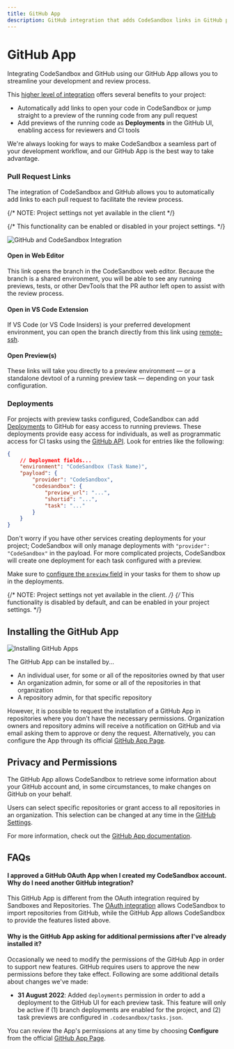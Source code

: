```yaml
---
title: GitHub App
description: GitHub integration that adds CodeSandbox links in GitHub pull request descriptions.
---
```


# GitHub App

Integrating CodeSandbox and GitHub using our GitHub App allows you to streamline your development and review process.

This [higher level of integration](#i-approved-a-github-oauth-app-when-i-created-my-codesandbox-account-why-do-i-need-another-github-integration) offers several benefits to your project:

- Automatically add links to open your code in CodeSandbox or jump straight to a preview of the running code from any pull request
- Add previews of the running code as **Deployments** in the GitHub UI, enabling access for reviewers and CI tools

We're always looking for ways to make CodeSandbox a seamless part of your development workflow, and our GitHub App is the best way to take advantage.

### Pull Request Links

The integration of CodeSandbox and GitHub allows you to automatically add links to each pull request to facilitate the review process.

{/* NOTE: Project settings not yet available in the client */}

{/* This functionality can be enabled or disabled in your project settings. */}

![GitHub and CodeSandbox Integration](../images/GH-App-integration.jpg)

#### Open in Web Editor

This link opens the branch in the CodeSandbox web editor.
Because the branch is a shared environment, you will be able to see any running previews, tests, or other DevTools that the PR author left open to assist with the review process.

#### Open in VS Code Extension

If VS Code (or VS Code Insiders) is your preferred development environment, you can open the branch directly from this link using [remote-ssh](https://code.visualstudio.com/docs/remote/ssh).

#### Open Preview(s)

These links will take you directly to a preview environment — or a standalone devtool of a running preview task — depending on your task configuration.

### Deployments

For projects with preview tasks configured, CodeSandbox can add [Deployments](https://docs.github.com/en/repositories/viewing-activity-and-data-for-your-repository/viewing-deployment-activity-for-your-repository) to GitHub for easy access to running previews.
These deployments provide easy access for individuals, as well as programmatic access for CI tasks using the [GitHub API](https://docs.github.com/en/rest/deployments).
Look for entries like the following:

```json
{
    // Deployment fields...
    "environment": "CodeSandbox (Task Name)",
    "payload": {
        "provider": "CodeSandbox",
        "codesandbox": {
            "preview_url": "...",
            "shortid": "...",
            "task": "..."
        }
    }
}
```

Don't worry if you have other services creating deployments for your project; CodeSandbox will only manage deployments with `"provider": "CodeSandbox"` in the payload.
For more complicated projects, CodeSandbox will create one deployment for each task configured with a preview.

Make sure to [configure the `preview` field](/learn/repositories/tasks#preview-field) in your tasks for them to show up in the deployments.

{/* NOTE: Project settings not yet available in the client. */}
{/* This functionality is disabled by default, and can be enabled in your project settings. */}

## Installing the GitHub App

![Installing GitHub Apps](../images/GH-App-standalone.jpg)

The GitHub App can be installed by...

- An individual user, for some or all of the repositories owned by that user
- An organization admin, for some or all of the repositories in that organization
- A repository admin, for that specific repository

However, it is possible to request the installation of a GitHub App in repositories where you don't have the necessary permissions.
Organization owners and repository admins will receive a notification on GitHub and via email asking them to approve or deny the request.
Alternatively, you can configure the App through its official [GitHub App Page](https://github.com/apps/codesandbox).

## Privacy and Permissions

The GitHub App allows CodeSandbox to retrieve some information about your GitHub account and, in some circumstances, to make changes on GitHub on your behalf.

Users can select specific repositories or grant access to all repositories in an organization.
This selection can be changed at any time in the [GitHub Settings](https://docs.github.com/en/authentication/keeping-your-account-and-data-secure/authorizing-github-apps).

For more information, check out the [GitHub App documentation](https://docs.github.com/en/authentication/keeping-your-account-and-data-secure/authorizing-github-apps).

## FAQs

#### I approved a GitHub OAuth App when I created my CodeSandbox account. Why do I need another GitHub integration?

This GitHub App is different from the OAuth integration required by Sandboxes and Repositories. The [OAuth integration](https://gitHub.com/settings/connections/applications/c07a89833b557afc7be2) allows CodeSandbox to import repositories from GitHub, while the GitHub App allows CodeSandbox to provide the features listed above.

#### Why is the GitHub App asking for additional permissions after I've already installed it?

Occasionally we need to modify the permissions of the GitHub App in order to support new features.
GitHub requires users to approve the new permissions before they take effect.
Following are some additional details about changes we've made:

- **31 August 2022**: Added `deployments` permission in order to add a deployment to the GitHub UI for each preview task.
  This feature will only be active if (1) branch deployments are enabled for the project, and (2) task previews are configured in `.codesandbox/tasks.json`.

You can review the App's permissions at any time by choosing **Configure** from the official [GitHub App Page](https://github.com/apps/codesandbox).
